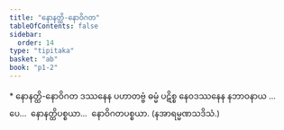 ```yaml
---
title: "နောနတ္ထိ-နောဝိဂတ"
tableOfContents: false
sidebar:
  order: 14
type: "tipitaka"
basket: "ab"
book: "p1-2"
---
```



<DynamicBreadcrumb />

<Paragraph type="center" book="p1-2">
* နောနတ္ထိ-နောဝိဂတ
</Paragraph>

<Division number="31" book="p1-2" e="ch" v="37" p="144">

<Paragraph number="850" book="p1-2">
ဒဿနေန ပဟာတဗ္ဗံ ဓမ္မံ ပဋိစ္စ နေဝဒဿနေန နဘာဝနာယ …ပေ…  နောနတ္ထိပစ္စယာ…  နောဝိဂတပစ္စယာ. (နအာရမ္မဏသဒိသံ.)
</Paragraph>
</Division>